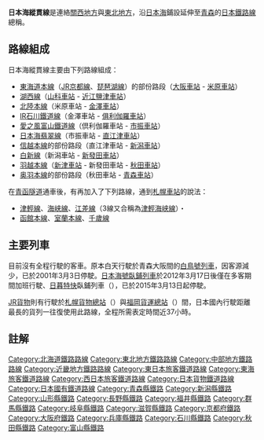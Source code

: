 {{Unreferenced|time=2019-03-26T10:42:08+00:00}} 
{{japanese|japanese=日本海縦貫線|kana=にほんかいじゅうかんせん|romaji=Nihonkai Jūkansen}}
'''日本海縱貫線'''是連絡[[關西地方|關西地方]]與[[東北地方|東北地方]]，沿[[日本海|日本海]]鋪設延伸至[[青森縣|青森]]的[[日本鐵路運輸|日本鐵路線]]總稱。

==路線組成==
日本海縱貫線主要由下列路線組成：
* [[東海道本線|東海道本線]]（[[JR京都線|JR京都線]]、[[琵琶湖線|琵琶湖線]]）的部份路段（[[大阪車站|大阪車站]] - [[米原車站|米原車站]]）
* [[湖西線|湖西線]]（[[山科車站|山科車站]] - [[近江鹽津車站|近江鹽津車站]]）
* [[北陸本線|北陸本線]]（米原車站 - [[金澤車站|金澤車站]]）
* [[IR石川鐵道線|IR石川鐵道線]]（金澤車站 - [[俱利伽羅站|俱利伽羅車站]]）
* [[愛之風富山鐵道線|愛之風富山鐵道線]]（倶利伽羅車站 - [[市振車站|市振車站]]）
* [[日本海翡翠線|日本海翡翠線]]（市振車站 - [[直江津車站|直江津車站]]）
* [[信越本線|信越本線]]的部份路段（直江津車站 - [[新潟車站|新潟車站]]）
* [[白新線|白新線]]（新潟車站 - [[新發田車站|新發田車站]]）
* [[羽越本線|羽越本線]]（[[新津車站|新津車站]] - 新發田車站 - [[秋田車站|秋田車站]]）
* [[奥羽本線|奥羽本線]]的部份路段（秋田車站 - [[青森車站|青森車站]]）

在[[青函隧道|青函隧道]]通車後，有再加入了下列路線，通到[[札幌車站|札幌車站]]的說法：

*[[津輕線|津輕線]]、[[海峡線|海峡線]]、[[江差線|江差線]]（3線又合稱為[[津輕海峡線|津輕海峡線]]）・
*[[函館本線|函館本線]]、[[室蘭本線|室蘭本線]]、[[千歲線|千歲線]]

==主要列車==
目前沒有全程行駛的客車。原本白天行駛於青森大阪間的[[白鳥號列車|白鳥號列車]]，因客源減少，已於2001年3月3日停駛。[[日本海號列車|日本海號]][[卧铺车|臥鋪列車]]於2012年3月17日後僅在多客期間加班行駛{{notetag|1=但因北陸新幹線通車，北陸本線及信越本線部份路段已移交三家[[日本第三部門鐵道|第三部門鐵道公司]]營運，本列車形同名存實亡。}}、[[黃昏特快號列車|日暮特快]]臥鋪列車（{{lang|ja|トワイライトエクスプレス}}），已於2015年3月13日起停駛。

[[JR貨物|JR貨物]]則有行駛於[[札幌貨物總站|札幌貨物總站]]（{{lang|ja|札幌貨物ターミナル駅}}）與[[福岡貨運總站|福岡貨運總站]]（{{lang|ja|福岡貨物ターミナル駅}}）間，日本國內行駛距離最長的貨列一往復使用此路線，全程所需表定時間近37小時。

==註解==
{{notefoot}}
{{DEFAULTSORT:Nihonkai juukansen}}
[[Category:北海道鐵路路線|Category:北海道鐵路路線]]
[[Category:東北地方鐵路路線|Category:東北地方鐵路路線]]
[[Category:中部地方鐵路路線|Category:中部地方鐵路路線]]
[[Category:近畿地方鐵路路線|Category:近畿地方鐵路路線]]
[[Category:東日本旅客鐵道路線|Category:東日本旅客鐵道路線]]
[[Category:東海旅客鐵道路線|Category:東海旅客鐵道路線]]
[[Category:西日本旅客鐵道路線|Category:西日本旅客鐵道路線]]
[[Category:日本貨物鐵道路線|Category:日本貨物鐵道路線]]
[[Category:日本國有鐵道路線|Category:日本國有鐵道路線]]
[[Category:青森縣鐵路|Category:青森縣鐵路]]
[[Category:新潟縣鐵路|Category:新潟縣鐵路]]
[[Category:山形縣鐵路|Category:山形縣鐵路]]
[[Category:長野縣鐵路|Category:長野縣鐵路]]
[[Category:福井縣鐵路|Category:福井縣鐵路]]
[[Category:群馬縣鐵路|Category:群馬縣鐵路]]
[[Category:岐阜縣鐵路|Category:岐阜縣鐵路]]
[[Category:滋賀縣鐵路|Category:滋賀縣鐵路]]
[[Category:京都府鐵路|Category:京都府鐵路]]
[[Category:大阪府鐵路|Category:大阪府鐵路]]
[[Category:兵庫縣鐵路|Category:兵庫縣鐵路]]
[[Category:石川縣鐵路|Category:石川縣鐵路]]
[[Category:秋田縣鐵路|Category:秋田縣鐵路]]
[[Category:富山縣鐵路|Category:富山縣鐵路]]